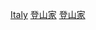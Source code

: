 {{Commons cat|Mountaineers from Italy}}

[[Category:各国登山家|Italy]]
[[Category:各职业意大利人|登山家]]
[[Category:意大利运动员|登山家]]